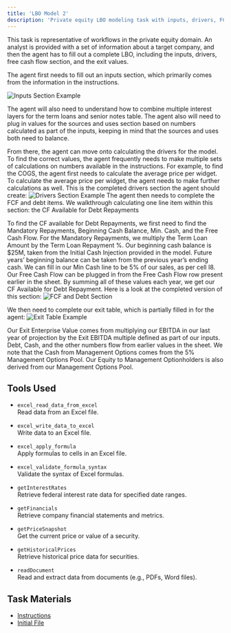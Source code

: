 ```yaml
---
title: 'LBO Model 2'
description: 'Private equity LBO modeling task with inputs, drivers, FCF/debt, and exit'
---
```


This task is representative of workflows in the private equity domain. An analyst is provided with a set of information about a target company, and then the agent has to fill out a complete LBO, including the inputs, drivers, free cash flow section, and the exit values. 

The agent first needs to fill out an inputs section, which primarily comes from the information in the instructions. 

![Inputs Section Example](/images/LBO2/lbo2-inputs.png)

The agent will also need to understand how to combine multiple interest layers for the term loans and senior notes table. The agent also will need to plug in values for the sources and uses section based on numbers calculated as part of the inputs, keeping in mind that the sources and uses both need to balance. 

From there, the agent can move onto calculating the drivers for the model. To find the correct values, the agent frequently needs to make multiple sets of calculations on numbers available in the instructions. For example, to find the COGS, the agent first needs to calculate the average price per widget. To calculate the average price per widget, the agent needs to make further calculations as well. This is the completed drivers section the agent should create: 
![Drivers Section Example](/images/LBO2/lbo2-drivers.png)
The agent then needs to complete the FCF and debt items. We walkthrough calculating one line item within this section: the CF Available for Debt Repayments


To find the CF available for Debt Repayments, we first need to find the Mandatory Repayments, Beginning Cash Balance, Min. Cash, and the Free Cash Flow. For the Mandatory Repayments, we multiply the Term Loan Amount by the Term Loan Repayment %. Our beginning cash balance is $25M, taken from the Initial Cash Injection provided in the model. Future years’ beginning balance can be taken from the previous year’s ending cash. We can fill in our Min Cash line to be 5% of our sales, as per cell I8. Our Free Cash Flow can be plugged in from the Free Cash Flow row present earlier in the sheet. By summing all of these values each year, we get our CF Available for Debt Repayment. Here is a look at the completed version of this section:
![FCF and Debt Section](/images/LBO2/lbo2-fcf-debt.png)

We then need to complete our exit table, which is partially filled in for the agent:
![Exit Table Example](/images/LBO2/lbo2-exit.png)

 

Our Exit Enterprise Value comes from multiplying our EBITDA in our last year of projection by the Exit EBITDA multiple defined as part of our inputs. Debt, Cash, and the other numbers flow from earlier values in the sheet. We note that the Cash from Management Options comes from the 5% Management Options Pool. Our Equity to Management Optionholders is also derived from our Management Options Pool. 

## Tools Used

- `excel_read_data_from_excel`  
  Read data from an Excel file.

- `excel_write_data_to_excel`  
  Write data to an Excel file.

- `excel_apply_formula`  
  Apply formulas to cells in an Excel file.

- `excel_validate_formula_syntax`  
  Validate the syntax of Excel formulas.

- `getInterestRates`  
  Retrieve federal interest rate data for specified date ranges.

- `getFinancials`  
  Retrieve company financial statements and metrics.

- `getPriceSnapshot`  
  Get the current price or value of a security.

- `getHistoricalPrices`  
  Retrieve historical price data for securities.

- `readDocument`  
  Read and extract data from documents (e.g., PDFs, Word files).

## Task Materials

- [Instructions](/files/lbo-model-2/Instructions.pdf)
- [Initial File](/files/lbo-model-2/InitState.xlsx)











